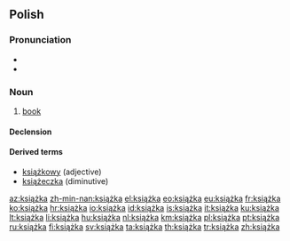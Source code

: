 ==Polish==

===Pronunciation===
* {{IPA|[ˈkʲɕɔ̃ʂka]|lang=pl}}
* {{audio|pl-książka.ogg|audio}}

===Noun===
{{infl|pl|noun|g=f}}

# [[book]]

====Declension====
{{pl-decl-noun-ka|książ}}

====Derived terms====
* [[książkowy]] (adjective)
* [[książeczka]] (diminutive)

[[az:książka]]
[[zh-min-nan:książka]]
[[el:książka]]
[[eo:książka]]
[[eu:książka]]
[[fr:książka]]
[[ko:książka]]
[[hr:książka]]
[[io:książka]]
[[id:książka]]
[[is:książka]]
[[it:książka]]
[[ku:książka]]
[[lt:książka]]
[[li:książka]]
[[hu:książka]]
[[nl:książka]]
[[km:książka]]
[[pl:książka]]
[[pt:książka]]
[[ru:książka]]
[[fi:książka]]
[[sv:książka]]
[[ta:książka]]
[[th:książka]]
[[tr:książka]]
[[zh:książka]]